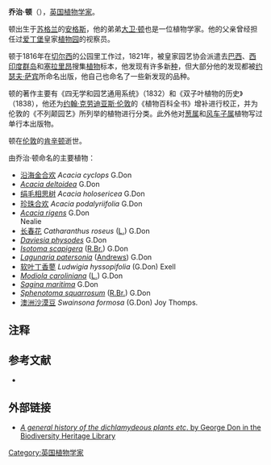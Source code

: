 '''乔治·顿'''（{{lang-en|'''George Don'''}}）{{BD|1798年|5月17日|1856年|2月25日|D}}，[[英国|英国]][[植物学家|植物学家]]。 

顿出生于[[苏格兰|苏格兰]]的[[安格斯|安格斯]]，他的弟弟[[大卫·顿|大卫·顿]]也是一位植物学家。他的父亲曾经担任过[[爱丁堡|爱丁堡]]皇家[[植物园|植物园]]的视察员。

顿于1816年在[[切尔西_(伦敦)|切尔西]]的公园里工作过，1821年，被皇家园艺协会派遣去[[巴西|巴西]]、[[西印度群岛|西印度群岛]]和[[塞拉里昂|塞拉里昂]]搜集[[植物|植物]]标本，他发现有许多新[[种|种]]，但大部分他的发现都被[[约瑟夫·萨宾|约瑟夫·萨宾]]所命名出版，他自己也命名了一些新发现的品种。

顿的著作主要有《四无学和园艺通用系统》（1832）和《双子叶植物的历史》（1838），他还为[[约翰·克劳迪亚斯·伦敦|约翰·克劳迪亚斯·伦敦]]的《植物百科全书》增补进行校正，并为伦敦的《不列颠园艺》所列举的植物进行分类。此外他对[[葱属|葱属]]和[[风车子属|风车子属]]植物写过单行本出版物。

顿在[[伦敦|伦敦]]的[[肯辛顿|肯辛顿]]逝世。

{{植物命名人|G.Don|乔治·顿}}

由乔治·顿命名的主要植物：
* [[沿海金合欢|沿海金合欢]] ''Acacia cyclops'' G.Don
* ''[[Acacia_deltoidea|Acacia deltoidea]]'' G.Don
* [[绢毛相思树|绢毛相思树]] ''Acacia holosericea'' G.Don
* [[珍珠合欢|珍珠合欢]] ''Acacia podalyriifolia'' G.Don
* ''[[Acacia_rigens|Acacia rigens]]'' G.Don<br>Nealie
* [[长春花|长春花]] ''Catharanthus roseus'' ([[L.|L.]]) G.Don
* ''[[Daviesia_physodes|Daviesia physodes]]'' G.Don 
* ''[[Isotoma_scapigera|Isotoma scapigera]]'' ([[R.Br.|R.Br.]]) G.Don
* ''[[Lagunaria_patersonia|Lagunaria patersonia]]'' ([[Andrews|Andrews]]) G.Don
* [[软叶丁香蓼|软叶丁香蓼]] ''Ludwigia hyssopifolia'' (G.Don) Exell
* ''[[Modiola_caroliniana|Modiola caroliniana]]'' ([[L.|L.]]) G.Don
* ''[[Sagina_maritima|Sagina maritima]]'' G.Don
* ''[[Sphenotoma_squarrosum|Sphenotoma squarrosum]]'' ([[R.Br.|R.Br.]]) G.Don
* [[沙漠豆|澳洲沙漠豆]] ''Swainsona formosa'' (G.Don) Joy Thomps.

==注释==
{{reflist}}

== 参考文献 ==

* {{cite book|author=Hall, Norman|year=1978|title=Botanists of the Eucalypts|publisher=[[CSIRO|CSIRO]], [[Melbourne|Melbourne]]|isbn=0-643-00271-5}}


==外部链接==

* [http://www.biodiversitylibrary.org/bibliography/502 ''A general history of the dichlamydeous plants etc''. by George Don in the Biodiversity Heritage Library]{{Wayback|url=http://www.biodiversitylibrary.org/bibliography/502 |date=20120212052229 }} 
{{Authority control}}
{{DEFAULTSORT:Don, George}}
[[Category:英国植物学家|Category:英国植物学家]]